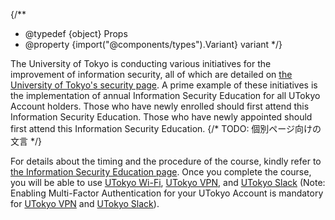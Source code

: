 
{/**
  * @typedef {object} Props
  * @property {import("@components/types").Variant} variant
  */}

The University of Tokyo is conducting various initiatives for the improvement of information security, all of which are detailed on [the University of Tokyo's security page](https://univtokyo.sharepoint.com/sites/Security/SitePages/en/Home.aspx). A prime example of these initiatives is the implementation of annual Information Security Education for all UTokyo Account holders.
<Switch variant={props.variant}>
  <Fragment slot="oc">Those who have newly enrolled should first attend this Information Security Education.</Fragment>
  <Fragment slot="faculty_members">Those who have newly appointed should first attend this Information Security Education.</Fragment>
  {/* <Fragment slot="individual">TODO: 個別ページ向けの文言</Fragment> */}
</Switch>

For details about the timing and the procedure of the course, kindly refer to [the Information Security Education page](https://univtokyo.sharepoint.com/sites/Security/SitePages/en/Information_Security_Education.aspx). Once you complete the course, you will be able to use [UTokyo Wi-Fi](/en/utokyo_wifi/), [UTokyo VPN](/en/utokyo_vpn/), and [UTokyo Slack](/en/slack/) (Note: Enabling Multi-Factor Authentication for your UTokyo Account is mandatory for [UTokyo VPN](/en/utokyo_vpn/) and [UTokyo Slack](/en/slack/)).
